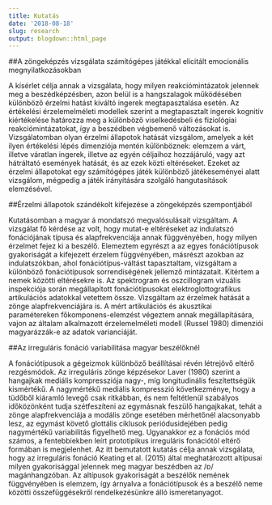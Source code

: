 ```yaml
---
title: Kutatás
date: '2018-08-18'
slug: research
output: blogdown::html_page
---
```


##A zöngeképzés vizsgálata számítógépes játékkal elicitált emocionális megnyilatkozásokban

A kísérlet célja annak a vizsgálata, hogy milyen reakciómintázatok jelennek meg a beszédképzésben, azon belül is a hangszalagok működésében különböző érzelmi hatást kiváltó ingerek megtapasztalása esetén. Az értékelési érzelemelméleti modellek szerint a megtapasztalt ingerek kognitív kiértékelése határozza meg a különböző viselkedésbeli és fiziológiai reakciómintázatokat, így a beszédben végbemenő változásokat is. Vizsgálatomban olyan érzelmi állapotok hatását vizsgálom, amelyek a két ilyen értékelési lépés dimenziója mentén különböznek: elemzem a várt, illetve váratlan ingerek, illetve az egyén céljaihoz hozzájáruló, vagy azt hátráltató események hatását, és az ezek közti eltéréseket. Ezeket az érzelmi állapotokat egy számítógépes játék különböző játékeseményei alatt vizsgálom, mégpedig a játék irányítására szolgáló hangutasítások elemzésével.

##Érzelmi állapotok szándékolt kifejezése a zöngeképzés szempontjából

Kutatásomban a magyar á mondatszó megvalósulásait vizsgáltam. A vizsgálat fő kérdése az volt, hogy mutat-e eltéréseket az indulatszó fonációjának típusa és alapfrekvenciája annak függvényében, hogy milyen érzelmet fejez ki a beszélő. Elemeztem egyrészt a az egyes fonációtípusok gyakoriságát a kifejezett érzelem függvényében, másrészt azokban az indulatszókban, ahol fonációtípus-váltást tapasztaltam, vizsgáltam a különböző fonációtípusok sorrendiségének jellemző mintázatait. Kitértem a nemek közötti eltérésekre is. Az spektrogram és oszcillogram vizuális inspekciója során megállapított fonációtípusokat elektroglottografikus artikulációs adatokkal vetettem össze. Vizsgáltam az érzelmek hatását a zönge alapfrekvenciájára is. A mért artikulációs és akusztikai paramétereken főkomponens-elemzést végeztem annak megállapítására, vajon az általam alkalmazott érzelemelméleti modell (Russel 1980) dimenziói magyarázzák-e az adatok varianciáját.

##Az irreguláris fonáció variabilitása magyar beszélőknél

A fonációtípusok a gégeizmok különböző beállításai révén létrejövő eltérő rezgésmódok. Az irreguláris zönge képzésekor Laver (1980) szerint a hangajkak mediális kompressziója nagy-, míg longitudinális feszítettségük kismértékű. A nagymértékű mediális kompresszió következménye, hogy a tüdőből kiáramló levegő csak ritkábban, és nem feltétlenül szabályos időközönként tudja szétfeszíteni az egymásnak feszülő hangajkakat, tehát a zönge alapfrekvenciája a modális zönge esetében mérhetőnél alacsonyabb lesz, az egymást követő glottális ciklusok periódusidejében pedig nagymértékű variabilitás figyelhető meg. Ugyanakkor ez a fonációs mód számos, a fentebbiekben leírt prototipikus irreguláris fonációtól eltérő formában is megjelenhet. Az itt bemutatott kutatás célja annak vizsgálata, hogy az irreguláris fonáció Keating et al. (2015) által meghatározott altípusai milyen gyakorisággal jelennek meg magyar beszédben az /ɒ/ magánhangzóban. Az altípusok gyakoriságát a beszélők nemének függvényében is elemzem, így árnyalva a fonációtípusok és a beszélő neme közötti összefüggésekről rendelkezésünkre álló ismeretanyagot.